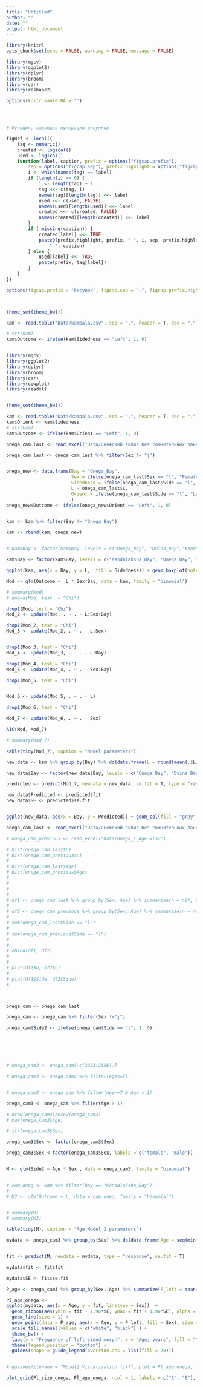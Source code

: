 ```yaml
---
title: "Untitled"
author: ""
date: ""
output: html_document
---
```


```r
library(knitr)
opts_chunk$set(echo = FALSE, warning = FALSE, message = FALSE)

```



```r
library(mgcv)
library(ggplot2)
library(dplyr)
library(broom)
library(car)
library(reshape2)

options(knitr.kable.NA = '')




# Функция, задающая нумерацию рисунков

figRef <- local({
    tag <- numeric()
    created <- logical()
    used <- logical()
    function(label, caption, prefix = options("figcap.prefix"), 
        sep = options("figcap.sep"), prefix.highlight = options("figcap.prefix.highlight")) {
        i <- which(names(tag) == label)
        if (length(i) == 0) {
            i <- length(tag) + 1
            tag <<- c(tag, i)
            names(tag)[length(tag)] <<- label
            used <<- c(used, FALSE)
            names(used)[length(used)] <<- label
            created <<- c(created, FALSE)
            names(created)[length(created)] <<- label
        }
        if (!missing(caption)) {
            created[label] <<- TRUE
            paste0(prefix.highlight, prefix, " ", i, sep, prefix.highlight, 
                " ", caption)
        } else {
            used[label] <<- TRUE
            paste(prefix, tag[label])
        }
    }
})

options(figcap.prefix = "Рисунок", figcap.sep = ".", figcap.prefix.highlight = "**")



theme_set(theme_bw())

kam <- read.table("Data/kambala.csv", sep = ",", header = T, dec = ".")

# str(kam)
kam$Outcome <- ifelse(kam$Sidedness == "Left", 1, 0)



```









```r
library(mgcv)
library(ggplot2)
library(dplyr)
library(broom)
library(car)
library(cowplot)
library(readxl)


theme_set(theme_bw())

kam <- read.table("Data/kambala.csv", sep = ",", header = T, dec = ".")
kam$Orient <- kam$Sidedness
# str(kam)
kam$Outcome <- ifelse(kam$Orient == "Left", 1, 0)


```




```r
onega_cam_last <- read_excel("Data/Онежский залив без сомнительных данных.xlsx")

onega_cam_last <- onega_cam_last %>% filter(Sex != "j")


onega_new <- data.frame(Bay = "Onega_Bay", 
                        Sex = ifelse(onega_cam_last$Sex == "f", "Female", "Male"),
                        Sidedness = ifelse(onega_cam_last$Side == "l", "Left", "Right"),
                        L = onega_cam_last$L,
                        Orient = ifelse(onega_cam_last$Side == "l", "Left", "Right")
                        )
onega_new$Outcome <- ifelse(onega_new$Orient == "Left", 1, 0)


kam <- kam %>% filter(Bay != "Onega_Bay")

kam <- rbind(kam, onega_new)


# kam$Bay <- factor(kam$Bay, levels = c("Onega_Bay", "Dvina_Bay","Kandalaksha_Bay", "Mezen_Bay" ))

kam$Bay <- factor(kam$Bay, levels = c("Kandalaksha_Bay", "Onega_Bay", "Dvina_Bay", "Mezen_Bay" ), labels = c("Kandalaksha Bay", "Onega Bay", "Dvina Bay", "Mezen Bay" ))
```






```r



ggplot(kam, aes(x = Bay, y = L,  fill = Sidedness)) + geom_boxplot(notch = T) + facet_wrap(~Sex) + scale_fill_manual(values = c("gray10", "gray80")) + theme(panel.grid = element_blank(), axis.text.x = element_text(angle = 30, vjust = 0.6)) + labs(x = "Bay", y = "Length, cm", fill = "Morph")
```



```r

Mod <- glm(Outcome ~  L * Sex*Bay, data = kam, family = "binomial")

# summary(Mod)
# anova(Mod, test  = "Chi")
```



```r
drop1(Mod, test = "Chi")
Mod_2 <- update(Mod, . ~ . - L:Sex:Bay)

drop1(Mod_2, test = "Chi")
Mod_3 <- update(Mod_2, . ~ . - L:Sex)


drop1(Mod_3, test = "Chi")
Mod_4 <- update(Mod_3, . ~ . - L:Bay)

drop1(Mod_4, test = "Chi")
Mod_5 <- update(Mod_4, . ~ . - Sex:Bay)

drop1(Mod_5, test = "Chi")


Mod_6 <- update(Mod_5, . ~ . - L)

drop1(Mod_6, test = "Chi")

Mod_7 <- update(Mod_6, . ~ . - Sex)

AIC(Mod, Mod_7)

# summary(Mod_7)

```



<!-- ```{r} -->
<!-- AIC(Mod, Mod_6) -->

<!-- # kable(tidy(Mod_6)) -->

<!-- ``` -->

```r
kable(tidy(Mod_7), caption = "Model parameters")
```



```r

new_data <- kam %>% group_by(Bay) %>% do(data.frame(L = round(mean(.$L), 1)))

new_data$Bay <- factor(new_data$Bay, levels = c("Onega Bay", "Dvina Bay", "Kandalaksha Bay", "Mezen Bay"))

predicted <- predict(Mod_7, newdata = new_data, se.fit = T, type = "response")

new_data$Predicted <- predicted$fit
new_data$SE <- predicted$se.fit


ggplot(new_data, aes(x = Bay, y = Predicted)) + geom_col(fill = "gray", color = "gray10") + geom_errorbar(aes(ymin = Predicted - 1.96*SE, ymax = Predicted + 1.96*SE), width = 0.1)  + labs(y = "Probability of left-sided morph")


```




<!-- ```{r } -->

<!-- new_data <- kam %>% group_by(Bay) %>% do(data.frame(L = seq(min(.$L), max(.$L), length.out = 100) )) %>% filter(Bay == "Onega_Bay") -->

<!-- predicted <- predict(Mod_6, newdata = new_data, se.fit = T, type = "response") -->

<!-- new_data$Predicted <- predicted$fit -->
<!-- new_data$SE <- predicted$se.fit -->

<!-- Left_prop <- kam %>% group_by(Bay) %>% do(data.frame(L = .$L, Orient = .$Orient, Size_class = cut_number(x = .$L, n = 25))) %>% group_by(Bay,Size_class) %>% summarise(L_mean = mean(L), Left_prop = mean(Orient == "Left"), N = n()) %>% filter(N>0)  %>% filter(Bay == "Onega_Bay") -->






<!-- kam_oneg <- kam %>% filter(Bay == "Onega_Bay") -->

<!-- Pl_size_onega <- -->
<!-- ggplot(new_data, aes(x = L, y = Predicted)) +  -->
<!--   geom_line( size = 1) +   -->
<!--   geom_ribbon(aes(ymin = Predicted - 1.96*SE, ymax = Predicted + 1.96*SE), alpha = 0.5 ) +  -->
<!--   geom_point(data = Left_prop, aes(x = L_mean, y = Left_prop), shape = 21, size = 2, fill = "gray") +  -->
<!--   facet_wrap(~ Bay, ncol = 2) + -->
<!--   labs(x = "Length, cm", y = "Frequency of left-sided morph") + -->
<!--   geom_segment(data = kam_oneg, aes(x = L, xend = L, y = 0, yend = 0.01)) + -->
<!--   theme(strip.text = element_blank()) -->



<!-- ``` -->








```r
onega_cam_last <- read_excel("Data/Онежский залив без сомнительных данных.xlsx")

# onega_cam_previous <- read_excel("Data/Onega_L_Age.xlsx")

# hist(onega_cam_last$L)
# hist(onega_cam_previous$L)
# 
# hist(onega_cam_last$Age)
# hist(onega_cam_previous$Age)
# 
# 
# 
# 
# df1 <- onega_cam_last %>% group_by(Sex, Age) %>% summarise(n = n(), Side = mean(Side == "l"))
# 
# df2 <- onega_cam_previous %>% group_by(Sex, Age) %>% summarise(n = n(), Side = mean(Side == "l"))
# 
# sum(onega_cam_last$Side == "l") 
# 
# sum(onega_cam_previous$Side == "l")
# 
# 
# cbind(df1, df2)
# 
# 
# plot(df1$n, df2$n)
# 
# plot(df1$Side, df2$Side)
# 



onega_cam <- onega_cam_last

onega_cam <- onega_cam %>% filter(Sex !="j")

onega_cam$Side2 <- ifelse(onega_cam$Side == "l", 1, 0)






# onega_cam2 <- onega_cam[-c(2353:2356),]

# onega_cam3 <- onega_cam2 %>% filter(Age<=7)


# onega_cam3 <- onega_cam %>% filter(Age<=7 & Age > 1)

onega_cam3 <- onega_cam %>% filter(Age > 1) 

# nrow(onega_cam3)/nrow(onega_cam2)
# max(onega_cam2$Age)

# str(onega_cam3$Sex)

onega_cam3$Sex <- factor(onega_cam3$Sex)

onega_cam3$Sex <-factor(onega_cam3$Sex, labels = c("female", "male"))


M <- glm(Side2 ~ Age * Sex , data = onega_cam3, family = "binomial")


# cam_oneg <- kam %>% filter(Bay == "Kandalaksha_Bay")
# 
# M2 <- glm(Outcome ~ L, data = cam_oneg, family = "binomial")


# summary(M)
# summary(M2)

```





```r
kable(tidy(M), caption = "Age Model 2 parameters")


```


```r

mydata <- onega_cam3 %>% group_by(Sex) %>% do(data.frame(Age = seq(min(.$Age), max(.$Age), length.out = 50)))


fit <- predict(M, newdata = mydata, type = "response", se.fit = T)

mydata$fit <- fit$fit

mydata$SE <- fit$se.fit

P_age <- onega_cam3 %>% group_by(Sex, Age) %>% summarize(P_left = mean(Side2 == 1), N = n())

Pl_age_onega <- 
ggplot(mydata, aes(x = Age, y = fit, linetype = Sex))  + 
  geom_ribbon(aes(ymin = fit - 1.96*SE, ymax = fit + 1.96*SE), alpha = 0.3) + 
  geom_line(size = 1) +
  geom_point(data = P_age, aes(x = Age, y = P_left, fill = Sex), size = 4, shape = 21, color = "black") +
  scale_fill_manual(values = c("white", "black") ) +
  theme_bw() +
  labs(y = "Frequency of left-sided morph", x = "Age, years", fill = "", linetype = "") +
  theme(legend.position = "bottom") +
  guides(shape = guide_legend(override.aes = list(fill = 20)))


# ggsave(filename = "Model2_Visualisation.tiff", plot = Pl_age_onega, dpi = 600)

```


```r


plot_grid(Pl_size_onega, Pl_age_onega, ncol = 1, labels = c("A", "B"), hjust = c(-5, -5) )

```



